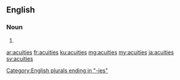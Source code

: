 ==English==

===Noun===
{{head|en}}

# {{plural of|acuity}}

[[Category:English plurals ending in "-ies"]]

[[ar:acuities]]
[[fr:acuities]]
[[ku:acuities]]
[[mg:acuities]]
[[my:acuities]]
[[ja:acuities]]
[[sv:acuities]]
